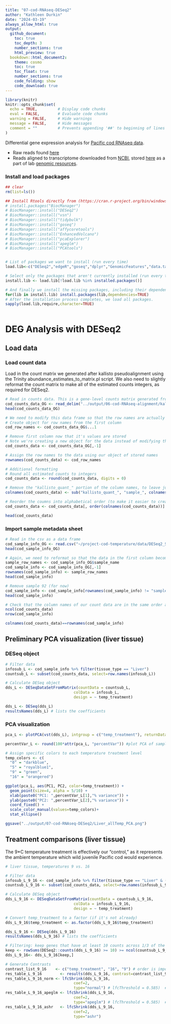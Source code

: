 ```yaml
---
title: "07-cod-RNAseq-DESeq2"
author: "Kathleen Durkin"
date: "2024-03-19"
always_allow_html: true
output: 
  github_document:
    toc: true
    toc_depth: 3
    number_sections: true
    html_preview: true 
  bookdown::html_document2:
    theme: cosmo
    toc: true
    toc_float: true
    number_sections: true
    code_folding: show
    code_download: true
---
```


```r
library(knitr)
knitr::opts_chunk$set(
  echo = TRUE,         # Display code chunks
  eval = FALSE,        # Evaluate code chunks
  warning = FALSE,     # Hide warnings
  message = FALSE,     # Hide messages
  comment = ""         # Prevents appending '##' to beginning of lines in code output
)
```

Differential gene expression analysis for [Pacific cod RNAseq data](https://shedurkin.github.io/Roberts-LabNotebook/posts/projects/pacific_cod/2023_12_13_pacific_cod.html). 

- Raw reads found [here](https://owl.fish.washington.edu/nightingales/G_macrocephalus/30-943133806/)
- Reads aligned to transcriptome downloaded from [NCBI](https://www.ncbi.nlm.nih.gov/datasets/genome/GCF_031168955.1/), stored [here](https://owl.fish.washington.edu/halfshell/genomic-databank/GCF_031168955.1_ASM3116895v1_rna.fna) as a part of lab [genomic resources](https://robertslab.github.io/resources/Genomic-Resources/#gadus-macrocephalus-pacific-cod). 


### Install and load packages

```r

## clear
rm(list=ls())

## Install Rtools directly from (https://cran.r-project.org/bin/windows/Rtools/), then install these on first run:
# install.packages("BiocManager")
# BiocManager::install("DESeq2")
# BiocManager::install("vsn")
# BiocManager::install("tidybulk")
# BiocManager::install("goseq")
# BiocManager::install("affycoretools")
# BiocManager::install("EnhancedVolcano")
# BiocManager::install("pcaExplorer")
# BiocManager::install("apeglm")
# BiocManager::install("PCAtools")


# List of packages we want to install (run every time)
load.lib<-c("DESeq2","edgeR","goseq","dplyr","GenomicFeatures","data.table","calibrate","affycoretools","data.table","vsn","tidybulk","ggplot2","cowplot","pheatmap","gplots","RColorBrewer","EnhancedVolcano","pcaExplorer","readxl","apeglm","ashr","tibble","plotly","sqldf","PCAtools","ggpubr","beepr","genefilter","ComplexHeatmap","circlize","scales", "tidyverse")

# Select only the packages that aren't currently installed (run every time)
install.lib <- load.lib[!load.lib %in% installed.packages()]

# And finally we install the missing packages, including their dependency.
for(lib in install.lib) install.packages(lib,dependencies=TRUE)
# After the installation process completes, we load all packages.
sapply(load.lib,require,character=TRUE)
                        
```


# DEG Analysis with DESeq2

## Load data 

### Load count data
Load in the count matrix we generated after kallisto pseudoalignment using the Trinity abundance_estimates_to_matrix.pl script. We also need to slightly reformat the count matrix to make all of the estimated counts integers, as required for DESeq2.
```r
# Read in counts data. This is a gene-level counts matrix generated from kallisto transcript abundances using Trinity
cod_counts_data_OG <- read_delim("../output/06-cod-RNAseq-alignment/kallisto/kallisto.isoform.counts.matrix") 
head(cod_counts_data_OG)
```

```r
# We need to modify this data frame so that the row names are actually row names, instead of comprising the first column
# Create object for row names from the first column
cod_row_names <- cod_counts_data_OG$...1

# Remove first column now that it's values are stored
# Note we're creating a new object for the data instead of modifying the original imported data
cod_counts_data <- cod_counts_data_OG[,-1]

# Assign the row names to the data using our object of stored names
rownames(cod_counts_data) <- cod_row_names

# Additional formatting
# Round all estimated counts to integers
cod_counts_data <- round(cod_counts_data, digits = 0)

# Remove the "kallisto_quant_" portion of the column names, to leave just the sample names
colnames(cod_counts_data) <- sub("kallisto_quant_", "sample_", colnames(cod_counts_data))

# Reorder the coumns into alphabetical order (to make it easier to create an associated metadata spreadsheet)
cod_counts_data <- cod_counts_data[, order(colnames(cod_counts_data))]

head(cod_counts_data)
```

### Import sample metadata sheet

```r
# Read in the csv as a data frame
cod_sample_info_OG <- read.csv("~/project-cod-temperature/data/DESeq2_Sample_Information.csv")
head(cod_sample_info_OG)

# Again, we need to reformat so that the data in the first column becomes the row names
sample_row_names <- cod_sample_info_OG$sample_name
cod_sample_info <- cod_sample_info_OG[,-1]
rownames(cod_sample_info) <- sample_row_names
head(cod_sample_info)
```

```r
# Remove sample 92 (for now)
cod_sample_info <- cod_sample_info[rownames(cod_sample_info) != "sample_92", ]
head(cod_sample_info)

# Check that the column names of our count data are in the same order as the row names of our sample info sheet
ncol(cod_counts_data)
nrow(cod_sample_info)

colnames(cod_counts_data)==rownames(cod_sample_info)
```

## Preliminary PCA visualization (liver tissue)

### DESeq object
```r
# Filter data
infosub_L <- cod_sample_info %>% filter(tissue_type == "Liver")
countsub_L <- subset(cod_counts_data, select=row.names(infosub_L))

# Calculate DESeq object
dds_L <- DESeqDataSetFromMatrix(countData = countsub_L,
                              colData = infosub_L,
                              design = ~ temp_treatment)

dds_L <- DESeq(dds_L)
resultsNames(dds_L) # lists the coefficients
```

### PCA visualization
```r
pca_L <- plotPCA(vst(dds_L), intgroup = c("temp_treatment"), returnData=TRUE)

percentVar_L <- round(100*attr(pca_L, "percentVar")) #plot PCA of samples with all data

# Assign specific colors to each temperature treatment level
temp_colors <- c(
  "0" = "darkblue",
  "5" = "royalblue1",
  "9" = "green",
  "16" = "orangered") 

ggplot(pca_L, aes(PC1, PC2, color=temp_treatment)) + 
  geom_point(size=4, alpha = 5/10) +
  xlab(paste0("PC1: ",percentVar_L[1],"% variance")) +
  ylab(paste0("PC2: ",percentVar_L[2],"% variance")) + 
  coord_fixed() +
  scale_color_manual(values=temp_colors)+
  stat_ellipse()

ggsave("../output/07-cod-RNAseq-DESeq2/Liver_allTemp_PCA.png")
```


## Treatment comparisons (liver tissue)

The 9*C temperature treatment is effectively our "control," as it represents the ambient temperature which wild juvenile Pacific cod would experience.

```r
# liver tissue, temperatures 9 vs. 16 

# Filter data
infosub_L_9_16 <- cod_sample_info %>% filter(tissue_type == "Liver" & (temp_treatment == "9" | temp_treatment == "16"))
countsub_L_9_16 <- subset(cod_counts_data, select=row.names(infosub_L_9_16))

# Calculate DESeq object
dds_L_9_16 <- DESeqDataSetFromMatrix(countData = countsub_L_9_16,
                              colData = infosub_L_9_16,
                              design = ~ temp_treatment)

# Convert temp_treatment to a factor (if it's not already)
dds_L_9_16$temp_treatment <- as.factor(dds_L_9_16$temp_treatment)

dds_L_9_16 <- DESeq(dds_L_9_16)
resultsNames(dds_L_9_16) # lists the coefficients
```

```r
# Filtering: keep genes that have at least 10 counts across 1/3 of the samples - https://support.bioconductor.org/p/110307/
keep <- rowSums(DESeq2::counts(dds_L_9_16) >= 10) >= ncol(countsub_L_9_16)/3
dds_L_9_16<- dds_L_9_16[keep,]

# Generate Contrasts
contrast_list_9_16    <- c("temp_treatment", "16", "9") # order is important: factor, treatment group, control
res_table_L_9_16        <- results(dds_L_9_16, contrast=contrast_list_9_16, alpha = 0.05)
res_table_L_9_16_norm <- lfcShrink(dds_L_9_16,
                              coef=2, 
                              type="normal") # lfcThreshold = 0.585)  # a lfc threshold of 1 = 2-fold change, 0.585 = 1.5-fold change
res_table_L_9_16_apeglm <- lfcShrink(dds_L_9_16,
                              coef=2, 
                              type="apeglm") # lfcThreshold = 0.585)  # a lfc threshold of 1 = 2-fold change, 0.585 = 1.5-fold change
res_table_L_9_16_ashr   <- lfcShrink(dds_L_9_16,
                              coef=2, 
                              type="ashr")
```




